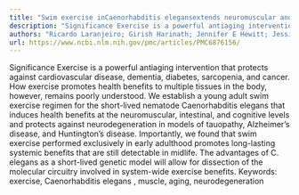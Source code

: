 ```yaml
---
title: "Swim exercise inCaenorhabditis elegansextends neuromuscular and gut healthspan, enhances learning ability, and protects against neurodegeneration"
description: "Significance Exercise is a powerful antiaging intervention that protects against cardiovascular disease, dementia, diabetes, sarcopenia, and cancer. How exercise promotes health benefits to multiple t..."
authors: "Ricardo Laranjeiro; Girish Harinath; Jennifer E Hewitt; Jessica H Hartman; Mary Anne Royal; Joel N Meyer; Siva A Vanapalli; Monica Driscoll"
url: https://www.ncbi.nlm.nih.gov/pmc/articles/PMC6876156/
---
```


Significance Exercise is a powerful antiaging intervention that protects against cardiovascular disease, dementia, diabetes, sarcopenia, and cancer. How exercise promotes health benefits to multiple tissues in the body, however, remains poorly understood. We establish a young adult swim exercise regimen for the short-lived nematode Caenorhabditis elegans that induces health benefits at the neuromuscular, intestinal, and cognitive levels and protects against neurodegeneration in models of tauopathy, Alzheimer’s disease, and Huntington’s disease. Importantly, we found that swim exercise performed exclusively in early adulthood promotes long-lasting systemic benefits that are still detectable in midlife. The advantages of C. elegans as a short-lived genetic model will allow for dissection of the molecular circuitry involved in system-wide exercise benefits. Keywords: exercise, Caenorhabditis elegans , muscle, aging, neurodegeneration
